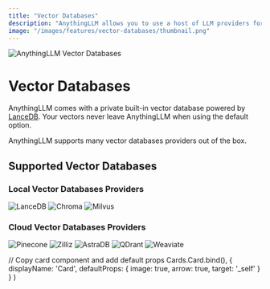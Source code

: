 ```yaml
---
title: "Vector Databases"
description: "AnythingLLM allows you to use a host of LLM providers for chatting and generative AI."
image: "/images/features/vector-databases/thumbnail.png"
---
```



<Image
  src="/images/features/vector-databases/thumbnail.png" 
  height={1080} 
  width={1920} 
  quality={100}
  alt="AnythingLLM Vector Databases"
/>


# Vector Databases

AnythingLLM comes with a private built-in vector database powered by [LanceDB](https://lancedb.com/). Your vectors never leave AnythingLLM when using the default option.

AnythingLLM supports many vector databases providers out of the box.


## Supported Vector Databases

### Local Vector Databases Providers

<Cards>
  <Card title="LanceDB (Built-in)" href="https://github.com/lancedb/lancedb"> 
    <Image
      src="/images/features/vector-databases/lancedb.png" 
      height={1080} 
      width={1920} 
      quality={100}
      alt="LanceDB"
    />
  </Card>

  <Card title="Chroma" href="https://github.com/chroma-core/chroma"> 
    <Image
      src="/images/features/vector-databases/chroma.png" 
      height={1080} 
      width={1920} 
      quality={100}
      alt="Chroma"
    />
  </Card>

  <Card title="Milvus" href="https://github.com/milvus-io/milvus"> 
    <Image
      src="/images/features/vector-databases/milvus.png" 
      height={1080} 
      width={1920}
      quality={100} 
      alt="Milvus"
    />
  </Card>
</Cards>



### Cloud Vector Databases Providers

<Cards>
  <Card title="Pinecone" href="https://www.pinecone.io/"> 
    <Image
      src="/images/features/vector-databases/pinecone.png" 
      height={1080} 
      width={1920} 
      quality={100}
      alt="Pinecone"
    />
  </Card> 

  <Card title="Zilliz" href="https://zilliz.com/"> 
    <Image
      src="/images/features/vector-databases/zilliz.png" 
      height={1080} 
      width={1920} 
      quality={100}
      alt="Zilliz"
    />
  </Card>

  <Card title="AstraDB" href="https://www.datastax.com/"> 
    <Image
      src="/images/features/vector-databases/astra-db.png" 
      height={1080} 
      width={1920} 
      quality={100}
      alt="AstraDB"
    />
  </Card>

  <Card title="QDrant" href="https://qdrant.tech/"> 
    <Image
      src="/images/features/vector-databases/qdrant.png" 
      height={1080} 
      width={1920} 
      quality={100}
      alt="QDrant"
    />
  </Card>

  <Card title="Weaviate" href="https://weaviate.io/"> 
    <Image
      src="/images/features/vector-databases/weaviate.png" 
      height={1080} 
      width={1920} 
      quality={100}
      alt="Weaviate"
    />
  </Card>
</Cards>


  // Copy card component and add default props
  Cards.Card.bind(),
  {
    displayName: 'Card',
    defaultProps: {
      image: true,
      arrow: true,
      target: '_self'
    }
  }
)

<style global jsx>{`
  img {
    aspect-ratio: 16/9;
    object-fit: cover;
  }
`}</style>